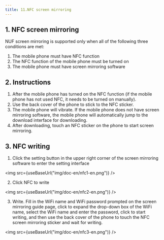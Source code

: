 ```yaml
---
title: 11.NFC screen mirroring
--- 
```



## 1. NFC screen mirroring

NUF screen mirroring is supported only when all of the following three conditions are met:

1. The mobile phone must have NFC function
2. The NFC function of the mobile phone must be turned on
3. The mobile phone must have screen mirroring software

## 2. Instructions

1. After the mobile phone has turned on the NFC function (if the mobile phone has not used NFC, it needs to be turned on manually).
2. Use the back cover of the phone to stick to the NFC sticker.
3. The mobile phone will vibrate. If the mobile phone does not have screen mirroring software, the mobile phone will automatically jump to the download interface for downloading.
4. After downloading, touch an NFC sticker on the phone to start screen mirroring.

## 3. NFC writing

1. Click the setting button in the upper right corner of the screen mirroring software to enter the setting interface

<img  src={useBaseUrl("img/doc-en/nfc1-en.png")} />

2. Click NFC to write

<img  src={useBaseUrl("img/doc-en/nfc2-en.png")} />

3. Write. Fill in the WiFi name and WiFi password prompted on the screen mirroring guide page, click to expand the drop-down box of the WiFi name, select the WiFi name and enter the password, click to start writing, and then use the back cover of the phone to touch the NFC screen mirroring sticker and wait for writing.

<img  src={useBaseUrl("img/doc-en/nfc3-en.png")} />
